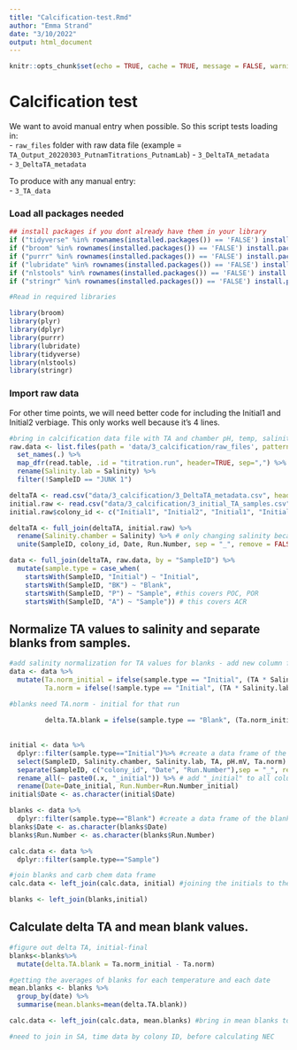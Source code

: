 ```yaml
---
title: "Calcification-test.Rmd"
author: "Emma Strand"
date: "3/10/2022"
output: html_document
---
```


```r
knitr::opts_chunk$set(echo = TRUE, cache = TRUE, message = FALSE, warning = FALSE)
```

# Calcification test 

We want to avoid manual entry when possible. So this script tests loading in:  
- `raw_files` folder with raw data file (example = `TA_Output_20220303_PutnamTitrations_PutnamLab`)
- `3_DeltaTA_metadata`  
- `3_DeltaTA_metadata`  

To produce with any manual entry:  
- `3_TA_data`

### Load all packages needed

```r
## install packages if you dont already have them in your library
if ("tidyverse" %in% rownames(installed.packages()) == 'FALSE') install.packages('tidyverse') 
if ("broom" %in% rownames(installed.packages()) == 'FALSE') install.packages('broom') 
if ("purrr" %in% rownames(installed.packages()) == 'FALSE') install.packages('purrr') 
if ("lubridate" %in% rownames(installed.packages()) == 'FALSE') install.packages('lubridate') 
if ("nlstools" %in% rownames(installed.packages()) == 'FALSE') install.packages('nlstools')
if ("stringr" %in% rownames(installed.packages()) == 'FALSE') install.packages('stringr') 

#Read in required libraries

library(broom)
library(plyr)
library(dplyr)
library(purrr)
library(lubridate)
library(tidyverse)
library(nlstools)
library(stringr)
```


### Import raw data 

For other time points, we will need better code for including the Initial1 and Initial2 verbiage. This only works well because it's 4 lines.

```r
#bring in calcification data file with TA and chamber pH, temp, salinity measurements
raw.data <- list.files(path = 'data/3_calcification/raw_files', pattern = ".csv", full.names = TRUE) %>% 
  set_names(.) %>% 
  map_dfr(read.table, .id = "titration.run", header=TRUE, sep=",") %>%
  rename(Salinity.lab = Salinity) %>%
  filter(!SampleID == "JUNK 1")

deltaTA <- read.csv("data/3_calcification/3_DeltaTA_metadata.csv", header = TRUE, sep = ",")
initial.raw <- read.csv("data/3_calcification/3_initial_TA_samples.csv", header = TRUE, sep = ",")
initial.raw$colony_id <- c("Initial1", "Initial2", "Initial1", "Initial2")

deltaTA <- full_join(deltaTA, initial.raw) %>%
  rename(Salinity.chamber = Salinity) %>% # only changing salinity because delta TA and raw.data have this; temperature and pH are only in deltaTA
  unite(SampleID, colony_id, Date, Run.Number, sep = "_", remove = FALSE)

data <- full_join(deltaTA, raw.data, by = "SampleID") %>%
  mutate(sample.type = case_when(
    startsWith(SampleID, "Initial") ~ "Initial",
    startsWith(SampleID, "BK") ~ "Blank",
    startsWith(SampleID, "P") ~ "Sample", #this covers POC, POR
    startsWith(SampleID, "A") ~ "Sample")) # this covers ACR
```

## Normalize TA values to salinity and separate blanks from samples.  

```r
#add salinity normalization for TA values for blanks - add new column for TA initial normalized and TA normalized, then include TA.norm values below
data <- data %>% 
  mutate(Ta.norm_initial = ifelse(sample.type == "Initial", (TA * Salinity.lab/36), "NA"),
         Ta.norm = ifelse(!sample.type == "Initial", (TA * Salinity.lab/36), "NA")) # Both blanks and samples get a Ta.normal value

#blanks need TA.norm - initial for that run  
      
         delta.TA.blank = ifelse(sample.type == "Blank", (Ta.norm_initial - Ta.norm), "NA"))
  
 
initial <- data %>%
  dplyr::filter(sample.type=="Initial")%>% #create a data frame of the initial values
  select(SampleID, Salinity.chamber, Salinity.lab, TA, pH.mV, Ta.norm) %>%
  separate(SampleID, c("colony_id", "Date", "Run.Number"),sep = "_", remove=FALSE) %>% # this will include initials that we have TA but not in-field measurements
  rename_all(~ paste0(.x, "_initial")) %>% # add "_initial" to all columns 
  rename(Date=Date_initial, Run.Number=Run.Number_initial)
initial$Date <- as.character(initial$Date)

blanks <- data %>%
  dplyr::filter(sample.type=="Blank") #create a data frame of the blanks 
blanks$Date <- as.character(blanks$Date)
blanks$Run.Number <- as.character(blanks$Run.Number)

calc.data <- data %>%
  dplyr::filter(sample.type=="Sample")

#join blanks and carb chem data frame
calc.data <- left_join(calc.data, initial) #joining the initials to the data frame for carb chem

blanks <- left_join(blanks,initial)
```

## Calculate delta TA and mean blank values. 

```r
#figure out delta TA, initial-final
blanks<-blanks%>%
  mutate(delta.TA.blank = Ta.norm_initial - Ta.norm)

#getting the averages of blanks for each temperature and each date
mean.blanks <- blanks %>% 
  group_by(date) %>%
  summarise(mean.blanks=mean(delta.TA.blank))

calc.data <- left_join(calc.data, mean.blanks) #bring in mean blanks to calc.data

#need to join in SA, time data by colony ID, before calculating NEC
```






